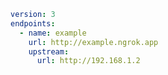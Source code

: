 ```yaml mode=traffic-policy
version: 3
endpoints:
  - name: example
    url: http://example.ngrok.app
    upstream:
      url: http://192.168.1.2
```
